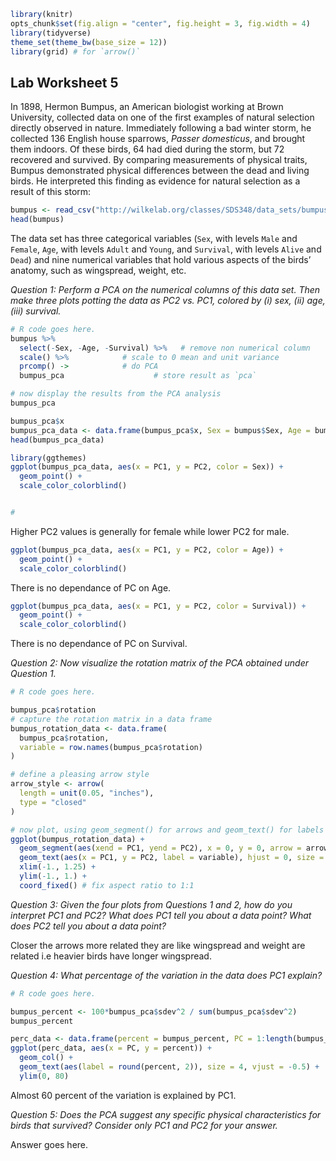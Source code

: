 ```r
library(knitr)
opts_chunk$set(fig.align = "center", fig.height = 3, fig.width = 4)
library(tidyverse)
theme_set(theme_bw(base_size = 12))
library(grid) # for `arrow()`
```
## Lab Worksheet 5

In 1898, Hermon Bumpus, an American biologist working at Brown University, collected data on one of the first examples of natural selection directly observed in nature. Immediately following a bad winter storm, he collected 136 English house sparrows, *Passer domesticus*, and brought them indoors. Of these birds, 64 had died during the storm, but 72 recovered and survived. By comparing measurements of physical traits, Bumpus demonstrated physical differences between the dead and living birds. He interpreted this finding as evidence for natural selection as a result of this storm:

```r
bumpus <- read_csv("http://wilkelab.org/classes/SDS348/data_sets/bumpus_full.csv")
head(bumpus)
```

The data set has three categorical variables (`Sex`, with levels `Male` and `Female`, `Age`, with levels `Adult` and `Young`, and `Survival`, with levels `Alive` and `Dead`) and nine numerical variables that hold various aspects of the birds' anatomy, such as wingspread, weight, etc.

*Question 1: Perform a PCA on the numerical columns of this data set. Then make three plots potting the data as PC2 vs. PC1, colored by (i) sex, (ii) age, (iii) survival.*

```r
# R code goes here.
bumpus %>% 
  select(-Sex, -Age, -Survival) %>%   # remove non numerical column
  scale() %>%            # scale to 0 mean and unit variance
  prcomp() ->            # do PCA
  bumpus_pca                    # store result as `pca`

# now display the results from the PCA analysis
bumpus_pca
```


```r
bumpus_pca$x
bumpus_pca_data <- data.frame(bumpus_pca$x, Sex = bumpus$Sex, Age = bumpus$Age, Survival = bumpus$Survival)
head(bumpus_pca_data)

library(ggthemes)
ggplot(bumpus_pca_data, aes(x = PC1, y = PC2, color = Sex)) + 
  geom_point() +
  scale_color_colorblind()


#
```

Higher PC2 values is generally for female while lower PC2 for male.

```r
ggplot(bumpus_pca_data, aes(x = PC1, y = PC2, color = Age)) + 
  geom_point() +
  scale_color_colorblind()
```

There is no dependance of PC on Age.

```r
ggplot(bumpus_pca_data, aes(x = PC1, y = PC2, color = Survival)) + 
  geom_point() +
  scale_color_colorblind()
```

There is no dependance of PC on Survival.

*Question 2: Now visualize the rotation matrix of the PCA obtained under Question 1.*

```r
# R code goes here.

bumpus_pca$rotation
# capture the rotation matrix in a data frame
bumpus_rotation_data <- data.frame(
  bumpus_pca$rotation, 
  variable = row.names(bumpus_pca$rotation)
)

# define a pleasing arrow style
arrow_style <- arrow(
  length = unit(0.05, "inches"),
  type = "closed"
)

# now plot, using geom_segment() for arrows and geom_text() for labels
ggplot(bumpus_rotation_data) + 
  geom_segment(aes(xend = PC1, yend = PC2), x = 0, y = 0, arrow = arrow_style) + 
  geom_text(aes(x = PC1, y = PC2, label = variable), hjust = 0, size = 3, color = "red") + 
  xlim(-1., 1.25) + 
  ylim(-1., 1.) +
  coord_fixed() # fix aspect ratio to 1:1

```

*Question 3: Given the four plots from Questions 1 and 2, how do you interpret PC1 and PC2? What does PC1 tell you about a data point? What does PC2 tell you about a data point?*

Closer the arrows more related they are like wingspread and weight are related i.e heavier birds have longer wingspread.

*Question 4: What percentage of the variation in the data does PC1 explain?*

```r
# R code goes here.

bumpus_percent <- 100*bumpus_pca$sdev^2 / sum(bumpus_pca$sdev^2)
bumpus_percent

perc_data <- data.frame(percent = bumpus_percent, PC = 1:length(bumpus_percent))
ggplot(perc_data, aes(x = PC, y = percent)) + 
  geom_col() + 
  geom_text(aes(label = round(percent, 2)), size = 4, vjust = -0.5) + 
  ylim(0, 80)

```

Almost 60 percent of the variation is explained by PC1.

*Question 5: Does the PCA suggest any specific physical characteristics for birds that survived? Consider only PC1 and PC2 for your answer.*

Answer goes here.

